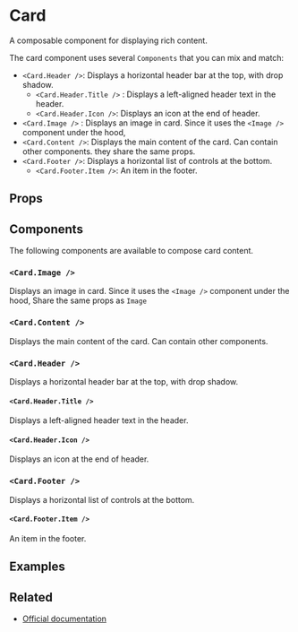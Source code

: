 
<Meta title="Components/Card" />

# Card

A composable component for displaying rich content.

The card component uses several `Components` that you can mix and match:

- `<Card.Header />`: Displays a horizontal header bar at the top, with drop shadow.
  - `<Card.Header.Title />` : Displays a left-aligned header text in the header.
  - `<Card.Header.Icon />`: Displays an icon at the end of header.
- `<Card.Image />` : Displays an image in card. Since it uses the `<Image />` component under the hood,
- `<Card.Content />`: Displays the main content of the card. Can contain other components.
they share the same props.
- `<Card.Footer />`: Displays a horizontal list of controls at the bottom.
  - `<Card.Footer.Item />`: An item in the footer.

## Props

<ArgsTable of={Card} />

## Components

The following components are available to compose card content.

### `<Card.Image />`

Displays an image in card. Since it uses the `<Image />` component under the hood, Share the same props as `Image`

<ArgsTable of={Image} />

### `<Card.Content />`

Displays the main content of the card. Can contain other components.

<ArgsTable of={Card.Content} />

### `<Card.Header />`

Displays a horizontal header bar at the top, with drop shadow.

<ArgsTable of={Card.Header} />

#### `<Card.Header.Title />`

Displays a left-aligned header text in the header.

<ArgsTable of={Card.Header.Title} />

#### `<Card.Header.Icon />`

Displays an icon at the end of header.

<ArgsTable of={Card.Header.Icon} />

### `<Card.Footer />`

Displays a horizontal list of controls at the bottom.

<ArgsTable of={Card.Footer} />

#### `<Card.Footer.Item />`

An item in the footer.

<ArgsTable of={Card.Footer.Item} />

## Examples

<Canvas>
  <Story story={stories.Default} name="Card" />
</Canvas>

## Related

- [Official documentation](https://bulma.io/documentation/components/card)